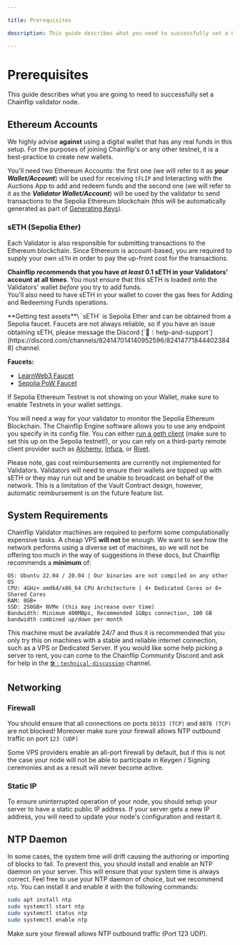 ```yaml
---

title: Prerequisites

description: This guide describes what you need to successfully set a Chainflip validator node.

---
```



# Prerequisites

This guide describes what you are going to need to successfully set a Chainflip validator node.

## Ethereum Accounts

We highly advise **against** using a digital wallet that has any real funds in this setup. For the purposes of joining Chainflip's or any other testnet, it is a best-practice to create new wallets.

You'll need two Ethereum Accounts: the first one (we will refer to it as _**your**_ _**Wallet/Account**_) will be used for receiving `tFLIP` and Interacting with the Auctions App to add and redeem funds and the second one (we will refer to it as the _**Validator Wallet/Account**_) will be used by the validator to send transactions to the Sepolia Ethereum blockchain (this will be automatically generated as part of [Generating Keys](./keys.md)).

### sETH (Sepolia Ether)

Each Validator is also responsible for submitting transactions to the Ethereum blockchain. Since Ethereum is account-based, you are required to supply your own `sETH` in order to pay the up-front cost for the transactions.

**Chainflip recommends that you have _at least_ 0.1 sETH in your Validators' account at all times**. You must ensure that this sETH is loaded onto the Validators' wallet _before_ you try to add funds.\
You'll also need to have sETH in your wallet to cover the gas fees for Adding and Redeeming Funds operations.

<Callout type="info">
**Getting test assets**\
  `sETH` is Sepolia Ether and can be obtained from a Sepolia faucet. Faucets are not always reliable, so if you have an issue obtaining sETH, please message the Discord
  [`🙋︱help-and-support`](https://discord.com/channels/824147014140952596/824147718444023848) channel.

**Faucets:** 

- [LearnWeb3 Faucet](https://learnweb3.io/faucets/sepolia/)
- [Sepolia PoW Faucet](https://sepolia-faucet.pk910.de/)
</Callout>

<Callout type="info">
  If Sepolia Ethereum Testnet is not showing on your Wallet, make sure to enable
  Testnets in your wallet settings.
</Callout>

You will need a way for your validator to monitor the Sepolia Ethereum Blockchain. The Chainflip Engine software allows you to use any endpoint you specify in its config file. You can either [run a geth client](https://github.com/ethereum/go-ethereum) (make sure to set this up on the Sepolia testnet!), or you can rely on a third-party remote client provider such as [Alchemy](https://alchemy.com/), [Infura](https://infura.io/), or [Rivet](https://rivet.cloud/).

<Callout type="warning">
  Please note, gas cost reimbursements are currently not implemented for
  Validators. Validators will need to ensure their wallets are topped up with
  sETH or they may run out and be unable to broadcast on behalf of the network.
  This is a limitation of the Vault Contract design, however, automatic
  reimbursement is on the future feature list.
</Callout>

## System Requirements

Chainflip Validator machines are required to perform some computationally expensive tasks. A cheap VPS **will not** be enough. We want to see how the network performs using a diverse set of machines, so we will not be offering too much in the way of suggestions in these docs, but Chainflip recommends a **minimum** of:

```
OS: Ubuntu 22.04 / 20.04 | Our binaries are not compiled on any other OS
CPU: 4GHz+ amd64/x86_64 CPU Architecture | 4+ Dedicated Cores or 6+ Shared Cores
RAM: 8GB+
SSD: 250GB+ NVMe (this may increase over time)
Bandwidth: Minimum 400MBps, Recommended 1GBps connection, 100 GB bandwidth combined up/down per month
```

This machine must be available 24/7 and thus it is recommended that you only try this on machines with a stable and reliable internet connection, such as a VPS or Dedicated Server. If you would like some help picking a server to rent, you can come to the Chainflip Community Discord and ask for help in the [`🛠︱technical-discussion`](https://discord.com/channels/824147014140952596/824147608377098241) channel.

## Networking

### Firewall

You should ensure that all connections on ports `30333 (TCP)` and `8078 (TCP)` are not blocked! Moreover make sure your firewall allows NTP outbound traffic on port `123 (UDP)` 

Some VPS providers enable an all-port firewall by default, but if this is not the case your node will not be able to participate in Keygen / Signing ceremonies and as a result will never become active.

### Static IP

To ensure uninterrupted operation of your node, you should setup your server to have a static public IP address. If your server gets a new IP address, you will need to update your node's configuration and restart it.

## NTP Daemon

In some cases, the system time will drift causing the authoring or importing of blocks to fail. To prevent this, you should install and enable an NTP daemon on your server. This will ensure that your system time is always correct.
Feel free to use your NTP daemon of choice, but we recommend `ntp`. You can install it and enable it with the following commands:

```bash copy
sudo apt install ntp
sudo systemctl start ntp
sudo systemctl status ntp
sudo systemctl enable ntp
```

Make sure your firewall allows NTP outbound traffic (Port 123 UDP).
